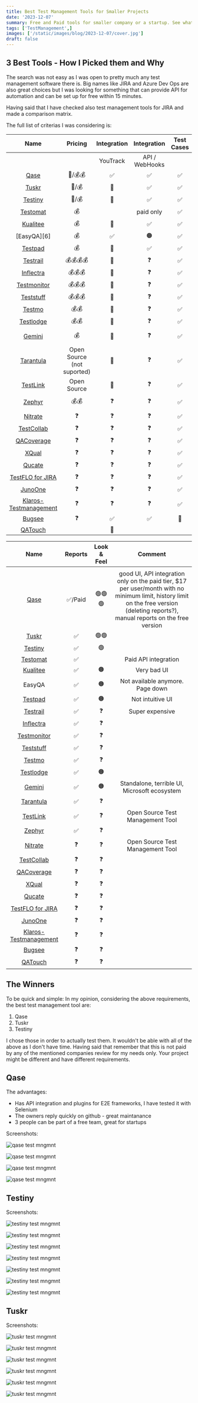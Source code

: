```yaml
---
title: Best Test Management Tools for Smaller Projects
date: '2023-12-07'
summary: Free and Paid tools for smaller company or a startup. See what it boils down to.
tags: ['TestManagement',]
images: ['/static/images/blog/2023-12-07/cover.jpg']
draft: false
---
```


## 3 Best Tools - How I Picked them and Why

The search was not easy as I was open to pretty much any test management software there is. Big names like JIRA and Azure Dev Ops are also great choices but I was looking for something that can provide API for automation and can be set up for free within 15 minutes.

Having said that I have checked also test management tools for JIRA and made a comparison matrix.

The full list of criterias I was considering is:

|Name|**Pricing**|**Integration**|**Integration**|**Test Cases**|**Type**|
| :-: | :-: | :-: | :-: | :-: | :-: |
|||YouTrack|API / WebHooks|||
|[Qase][1]|💸/💰💰|✅|✅|✅|Cloud|
|[Tuskr][2]|💸/💰|🔴|✅|✅|Cloud|
|[Testiny][3]|💸/💰|🔴|✅|✅|Cloud|
|[Testomat][4]|💰|| paid only |✅|Cloud|
|[Kualitee][5]|💰|🔴|✅|✅|Cloud|
|[EasyQA][6]|💰|✅|🟠|✅|Cloud|
|[Testpad][7]|💰|🔴|✅|✅|Cloud|
|[Testrail][8]|💰💰💰💰|🔴|❓|✅|Cloud|
|[Inflectra][9]|💰💰💰|🔴|❓|✅|Cloud|
|[Testmonitor][10]|💰💰💰|🔴|❓|✅|Cloud|
|[Teststuff][11]|💰💰💰|🔴|❓|✅|Cloud|
|[Testmo][11]|💰💰|🔴|❓|✅|Cloud|
|[Testlodge][12]|💰💰|🔴|❓|✅|Cloud|
|[Gemini][13]|💰|🔴|❓|✅|Standalone Microsoft|
|[Tarantula][14]|Open Source (not suported)|🔴|❓|✅|Standalone|
|[TestLink][15]|Open Source|🔴|❓|✅|Standalone|
|[Zephyr][16]|💰💰|❓|❓|✅|JIRA Addon|
|[Nitrate][17]|❓|❓|❓|✅|❓|
|[TestCollab][18]|❓|❓|❓|✅|❓|
|[QACoverage][19]|❓|❓|❓|✅|❓|
|[XQual][20]|❓|❓|❓|✅|❓|
|[Qucate][21]|❓|❓|❓|✅|❓|
|[TestFLO for JIRA][22]|❓|❓|❓|✅|❓|
|[JunoOne][23]|❓|❓|❓|✅|❓|
|[Klaros-Testmanagement][24]|❓|❓|❓|✅|❓|
|[Bugsee][25]|❓|✅|✅|🔴|❓|
|[QATouch][26]||🔴||||


|**Name**|**Reports**|**Look & Feel**|**Comment**|
| :-: | :-: | :-: | :-: |
|||||
|[Qase][1]|✅/Paid|🟢🟢🟢|good UI, API integration only on the paid tier, $17 per user/month with no minimum limit, history limit on the free version (deleting reports?), manual reports on the free version|
|[Tuskr][2]|✅|🟢🟢||
|[Testiny][3]|✅|🟢||
|[Testomat][4]|✅||Paid API integration|
|[Kualitee][5]|✅|🟠|Very bad UI|
|EasyQA|✅|🟠|Not available anymore. Page down|
|[Testpad][7]|✅|🟠|Not intuitive UI|
|[Testrail][8]|✅|❓|Super expensive|
|[Inflectra][9]|✅|❓||
|[Testmonitor][10]|✅|❓||
|[Teststuff][11]|✅|❓||
|[Testmo][11]|✅|❓||
|[Testlodge][12]|✅|🟠||
|[Gemini][13]|✅|🟠|Standalone, terrible UI, Microsoft ecosystem|
|[Tarantula][14]|✅|❓||
|[TestLink][15]|✅|❓|Open Source Test Management Tool|
|[Zephyr][16]|✅|❓||
|[Nitrate][17]|❓|❓|Open Source Test Management Tool|
|[TestCollab][18]|❓|❓||
|[QACoverage][19]|❓|❓||
|[XQual][20]|❓|❓||
|[Qucate][21]|❓|❓||
|[TestFLO for JIRA][22]|❓|❓||
|[JunoOne][23]|❓|❓||
|[Klaros-Testmanagement][24]|❓|❓||
|[Bugsee][25]|❓|❓||
|[QATouch][26]|❓|❓||



## The Winners

To be quick and simple: In my opinion, considering the above requirements, the best test management tool are:
1. Qase
2. Tuskr
3. Testiny

I chose those in order to actually test them. It wouldn't be able with all of the above as I don't have time. Having said that remember that this is not paid by any of the mentioned companies review for my needs only. Your project might be different and have different requirements.

## Qase

The advantages:
- Has API integration and plugins for E2E frameworks, I have tested it with Selenium
- The owners reply quickly on github - great maintanance
- 3 people can be part of a free team, great for startups

Screenshots:

![qase test mngmnt](/static/images/blog/2023-12-07/Qase/qase-best-test-mngm-tool-00.png)

![qase test mngmnt](/static/images/blog/2023-12-07/Qase/qase-best-test-mngm-tool-01.png)

![qase test mngmnt](/static/images/blog/2023-12-07/Qase/qase-best-test-mngm-tool-02.png)

![qase test mngmnt](/static/images/blog/2023-12-07/Qase/qase-best-test-mngm-tool-03.png)

## Testiny

Screenshots:

![testiny test mngmnt](/static/images/blog/2023-12-07/Testiny/testiny-test-management-tool-00.jpg)

![testiny test mngmnt](/static/images/blog/2023-12-07/Testiny/testiny-test-management-tool-01.jpg)

![testiny test mngmnt](/static/images/blog/2023-12-07/Testiny/testiny-test-management-tool-02.jpg)

![testiny test mngmnt](/static/images/blog/2023-12-07/Testiny/testiny-test-management-tool-03.jpg)

![testiny test mngmnt](/static/images/blog/2023-12-07/Testiny/testiny-test-management-tool-04.jpg)

![testiny test mngmnt](/static/images/blog/2023-12-07/Testiny/testiny-test-management-tool-05.jpg)

![testiny test mngmnt](/static/images/blog/2023-12-07/Testiny/testiny-test-management-tool-06.jpg)


## Tuskr

Screenshots:

![tuskr test mngmnt](/static/images/blog/2023-12-07/Tuskr/best-test-management-tool-00.jpg)

![tuskr test mngmnt](/static/images/blog/2023-12-07/Tuskr/best-test-management-tool-01.jpg)

![tuskr test mngmnt](/static/images/blog/2023-12-07/Tuskr/best-test-management-tool-02.jpg)

![tuskr test mngmnt](/static/images/blog/2023-12-07/Tuskr/best-test-management-tool-03.jpg)

![tuskr test mngmnt](/static/images/blog/2023-12-07/Tuskr/best-test-management-tool-04.jpg)

![tuskr test mngmnt](/static/images/blog/2023-12-07/Tuskr/best-test-management-tool-05.jpg)



[1]: https://qase.io/
[2]: https://tuskr.app/
[3]: https://www.testiny.io/
[4]: https://testomat.io/
[5]: https://www.kualitee.com/

[7]: https://testpad.com/
[8]: https://www.testrail.com/
[9]: https://www.inflectra.com/
[10]: https://www.testmonitor.com/
[11]: https://testuff.com/
[11]: https://www.testmo.com/
[12]: https://www.testlodge.com/
[13]: https://www.countersoft.com/
[14]: http://www.tarantula.fi/
[15]: https://testlink.org/
[16]: https://zephyrdocs.atlassian.net/wiki/spaces/ZE6/pages/146866177/Welcome+to+Zephyr
[17]: https://www.methodsandtools.com/tools/nitrate.php
[18]: https://testcollab.com/
[19]: https://www.qacoverage.com/
[20]: https://www.xqual.com/
[21]: https://qucate.com/
[22]: https://marketplace.atlassian.com/apps/1211393/testflo-test-management-for-jira
[23]: https://www.juno.one/
[24]: https://www.klaros-testmanagement.com/en/
[25]: https://bugsee.com/
[26]: https://www.qatouch.com/

